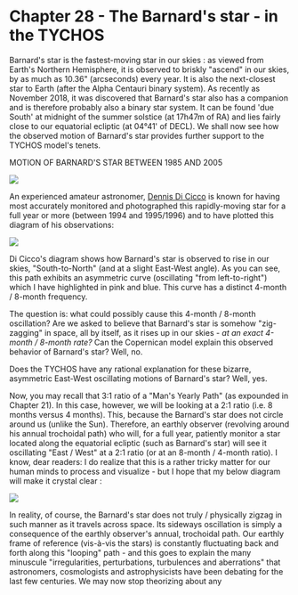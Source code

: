 Chapter 28 - The Barnard's star - in the TYCHOS
===========================================

Barnard's star is the fastest-moving star in our skies : as viewed from Earth's Northern Hemisphere, it is observed to briskly "ascend" in our skies, by as much as 10.36" (arcseconds) every year. It is also the next-closest star to Earth (after the Alpha Centauri binary system). As recently as November 2018, it was discovered that Barnard's star also has a companion and is therefore probably also a binary star system. It can be found 'due South' at midnight of the summer solstice (at 17h47m of RA) and lies fairly close to our equatorial ecliptic (at 04°41' of DECL). We shall now see how the observed motion of Barnard's star provides further support to the TYCHOS model's tenets.

MOTION OF BARNARD'S STAR BETWEEN 1985 AND 2005

![](https://septclues.com/TYCHOS/BarnardsStar_1985_2005.jpg)

An experienced amateur astronomer, [Dennis Di Cicco](https://en.wikipedia.org/wiki/Dennis_di_Cicco) is known for having most accurately monitored and photographed this rapidly-moving star for a full year or more (between 1994 and 1995/1996) and to have plotted this diagram of his observations:

![](https://septclues.com/TYCHOS/BarnardsStar_DECICCO_01.jpg)

Di Cicco's diagram shows how Barnard's star is observed to rise in our skies, "South-to-North" (and at a slight East-West angle). As you can see, this path exhibits an asymmetric curve (oscillating "from left-to-right") which I have highlighted in pink and blue. This curve has a distinct 4-month / 8-month frequency. 

The question is: what could possibly cause this 4-month / 8-month oscillation? Are we asked to believe that Barnard's star is somehow "zig-zagging" in space, all by itself, as it rises up in our skies - _at an exact 4-month / 8-month rate?_ Can the Copernican model explain this observed behavior of Barnard's star? Well, no.

Does the TYCHOS have any rational explanation for these bizarre, asymmetric East-West oscillating motions of Barnard's star? Well, yes.

Now, you may recall that 3:1 ratio of a "Man's Yearly Path" (as expounded in Chapter 21). In this case, however, we will be looking at a 2:1 ratio (i.e. 8 months versus 4 months). This, because the Barnard's star does not circle around us (unlike the Sun). Therefore, an earthly observer (revolving around his annual trochoidal path) who will, for a full year, patiently monitor a star located along the equatorial ecliptic (such as Barnard's star) will see it oscillating "East / West" at a 2:1 ratio (or at an 8-month / 4-month ratio). I know, dear readers: I do realize that this is a rather tricky matter for our human minds to process and visualize - but I hope that my below diagram will make it crystal clear :

![](https://septclues.com/TYCHOS/BarnardsStar_1994_1995_01.jpg)

 In reality, of course, the Barnard's star does not truly / physically zigzag in such manner as it travels across space. Its sideways oscillation is simply a consequence of the earthly observer's annual, trochoidal path. Our earthly frame of reference (vis-à-vis the stars) is constantly fluctuating back and forth along this "looping" path - and this goes to explain the many minuscule "irregularities, perturbations, turbulences and aberrations" that astronomers, cosmologists and astrophysicists have been debating for the last few centuries. We may now stop theorizing about any                                                                                                                                                                                                                                                                                        
